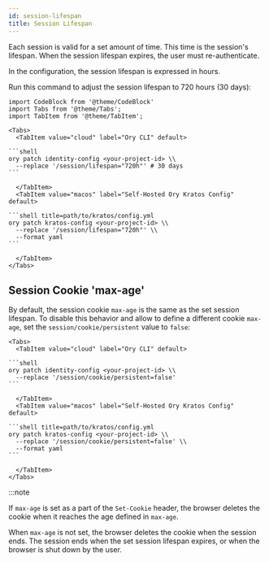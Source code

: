 ```yaml
---
id: session-lifespan
title: Session Lifespan
---
```


Each session is valid for a set amount of time. This time is the session's lifespan. 
When the session lifespan expires, the user must re-authenticate. 

In the configuration, the session lifespan is expressed in hours.

Run this command to adjust the session lifespan to 720 hours (30 days):

````mdx-code-block
import CodeBlock from '@theme/CodeBlock'
import Tabs from '@theme/Tabs';
import TabItem from '@theme/TabItem';

<Tabs>
  <TabItem value="cloud" label="Ory CLI" default>

```shell
ory patch identity-config <your-project-id> \\
  --replace '/session/lifespan="720h"' # 30 days
```

  </TabItem>
  <TabItem value="macos" label="Self-Hosted Ory Kratos Config" default>

```shell title=path/to/kratos/config.yml
ory patch kratos-config <your-project-id> \\
  --replace '/session/lifespan="720h"' \\
  --format yaml
```

  </TabItem>
</Tabs>
````

## Session Cookie 'max-age'

By default, the session cookie `max-age` is the same as the
set session lifespan. To disable this behavior and allow to define
a different cookie `max-age`, set the `session/cookie/persistent` value to `false`:


````mdx-code-block
<Tabs>
  <TabItem value="cloud" label="Ory CLI" default>

```shell
ory patch identity-config <your-project-id> \\
  --replace '/session/cookie/persistent=false'
```

  </TabItem>
  <TabItem value="macos" label="Self-Hosted Ory Kratos Config" default>

```shell title=path/to/kratos/config.yml
ory patch kratos-config <your-project-id> \\
  --replace '/session/cookie/persistent=false' \\
  --format yaml
```

  </TabItem>
</Tabs>
````

:::note

If `max-age` is set as a part of the `Set-Cookie` header, the browser deletes the cookie when it
reaches the age defined in `max-age`. 

When `max-age` is not set, the browser deletes the cookie when the session ends. The session ends when
the set session lifespan expires, or when the browser is shut down by the user. 
